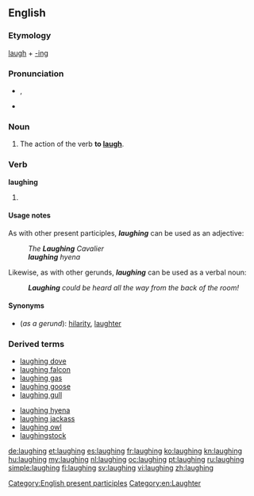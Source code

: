 ==English==

===Etymology===
[[laugh]] + [[-ing]]

===Pronunciation===
* {{IPA|/ˈlɑːfɪŋ/}}, {{X-SAMPA|/'lA:fIN/}}
* {{audio|en-us-laughing.ogg|Audio (US)}}
*: {{rhymes|ɑːfɪŋ}}

===Noun===
{{en-noun}}

# The action of the verb '''to [[laugh]]'''.

===Verb===
'''laughing'''

# {{present participle of|laugh}}

====Usage notes====
As with other present participles, '''''laughing''''' can be used as an adjective:
: ''The '''Laughing''' Cavalier''
: '''''laughing''' hyena''

Likewise, as with other gerunds, '''''laughing''''' can be used as a verbal noun:
: '''''Laughing''' could be heard all the way from the back of the room!''

====Synonyms====
* (''as a gerund''): [[hilarity]], [[laughter]]

===Derived terms===
{{top2}}
* [[laughing dove]]
* [[laughing falcon]]
* [[laughing gas]]
* [[laughing goose]]
* [[laughing gull]]
{{mid2}}
* [[laughing hyena]]
* [[laughing jackass]]
* [[laughing owl]]
* [[laughingstock]]
{{bottom}}

[[Category:English present participles]]
[[Category:en:Laughter]]

[[de:laughing]]
[[et:laughing]]
[[es:laughing]]
[[fr:laughing]]
[[ko:laughing]]
[[kn:laughing]]
[[hu:laughing]]
[[my:laughing]]
[[nl:laughing]]
[[oc:laughing]]
[[pt:laughing]]
[[ru:laughing]]
[[simple:laughing]]
[[fi:laughing]]
[[sv:laughing]]
[[vi:laughing]]
[[zh:laughing]]